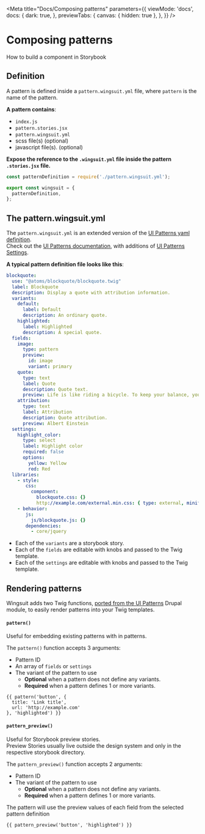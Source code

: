 
<Meta title="Docs/Composing patterns"
      parameters={{
        viewMode: 'docs',
        docs: {
          dark: true,
        },
        previewTabs: {
          canvas: { hidden: true },
        },
      }}
/>

# Composing patterns
<Subtitle>How to build a component in Storybook</Subtitle>

## Definition

A pattern is defined inside a `pattern.wingsuit.yml` file, where `pattern` is the name of the pattern.

**A pattern contains**:
  * `index.js`
  * `pattern.stories.jsx`
  * `pattern.wingsuit.yml`
  * scss file(s) (optional)
  * javascript file(s). (optional)

**Expose the reference to the `.wingsuit.yml` file inside the pattern `.stories.jsx` file.**
```jsx
const patternDefinition = require('./pattern.wingsuit.yml');

export const wingsuit = {
  patternDefinition,
};
```

## The pattern.wingsuit.yml
The `pattern.wingsuit.yml` is an extended version of the <a href="https://ui-patterns.readthedocs.io/en/8.x-1.x/content/patterns-definition.html" target="_blank">UI Patterns yaml definition</a>.<br />
Check out the <a href="https://ui-patterns.readthedocs.io/en/8.x-1.x/content/patterns-definition.html" target="_blank">UI Patterns documentation</a>, with additions of <a href="https://www.drupal.org/project/ui_patterns_settings" target="_blank">UI Patterns Settings</a>.

**A typical pattern definition file looks like this**:
```yaml
blockquote:
  use: "@atoms/blockquote/blockquote.twig"
  label: Blockquote
  description: Display a quote with attribution information.
  variants:
    default:
      label: Default
      description: An ordinary quote.
    highlighted:
      label: Highlighted
      description: A special quote.
  fields:
    image:
      type: pattern
      preview:
        id: image
        variant: primary
    quote:
      type: text
      label: Quote
      description: Quote text.
      preview: Life is like riding a bicycle. To keep your balance, you must keep moving.
    attribution:
      type: text
      label: Attribution
      description: Quote attribution.
      preview: Albert Einstein
  settings:
    highlight_color:
      type: select
      label: Highlight color
      required: false
      options:
        yellow: Yellow
        red: Red
  libraries:
    - style:
       css:
         component:
           blockquote.css: {}
           http://example.com/external.min.css: { type: external, minified: true }
    - behavior:
       js:
         js/blockquote.js: {}
       dependencies:
         - core/jquery
```

* Each of the `variants` are a storybook story.
* Each of the `fields` are editable with knobs and passed to the Twig template.
* Each of the `settings` are editable with knobs and passed to the Twig template.

## Rendering patterns

Wingsuit adds two Twig functions, [ported from the UI Patterns](https://ui-patterns.readthedocs.io/en/8.x-1.x/content/developer-documentation.html#render-patterns-using-twig-functions) Drupal module, to easily render patterns into your Twig templates.

#### **`pattern()`**
Useful for embedding existing patterns with in patterns.

The `pattern()` function accepts 3 arguments:
* Pattern ID
* An array of `fields` or `settings`
* The variant of the pattern to use
  * **Optional** when a pattern does not define any variants.
  * **Required** when a pattern defines 1 or more variants.
```twig
{{ pattern('button', {
  title: 'Link title',
  url: 'http://example.com'
}, 'highlighted') }}
```

#### **`pattern_preview()`**
Useful for Storybook preview stories.<br />
Preview Stories usually live outside the design system and only in the respective storybook directory.

The `pattern_preview()` function accepts 2 arguments:
* Pattern ID
* The variant of the pattern to use
  * **Optional** when a pattern does not define any variants.
  * **Required** when a pattern defines 1 or more variants.

The pattern will use the preview values of each field from the selected pattern definition
```twig
{{ pattern_preview('button', 'highlighted') }}
```
